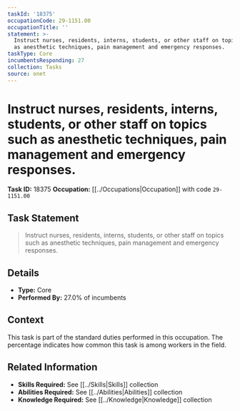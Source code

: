 ```yaml
---
taskId: '18375'
occupationCode: 29-1151.00
occupationTitle: ''
statement: >-
  Instruct nurses, residents, interns, students, or other staff on topics such
  as anesthetic techniques, pain management and emergency responses.
taskType: Core
incumbentsResponding: 27
collection: Tasks
source: onet
---
```

# Instruct nurses, residents, interns, students, or other staff on topics such as anesthetic techniques, pain management and emergency responses.

**Task ID:** 18375
**Occupation:** [[../Occupations|Occupation]] with code `29-1151.00`

## Task Statement

> Instruct nurses, residents, interns, students, or other staff on topics such as anesthetic techniques, pain management and emergency responses.

## Details

- **Type:** Core
- **Performed By:** 27.0% of incumbents

## Context

This task is part of the standard duties performed in this occupation. The percentage indicates how common this task is among workers in the field.

## Related Information

- **Skills Required:** See [[../Skills|Skills]] collection
- **Abilities Required:** See [[../Abilities|Abilities]] collection
- **Knowledge Required:** See [[../Knowledge|Knowledge]] collection
